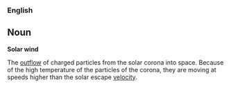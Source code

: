 ===English===

==Noun==

'''Solar wind'''

The [[outflow]] of charged particles from the solar corona into space. Because of the high temperature of the particles of the corona, they are moving at speeds higher than the solar escape [[velocity]].